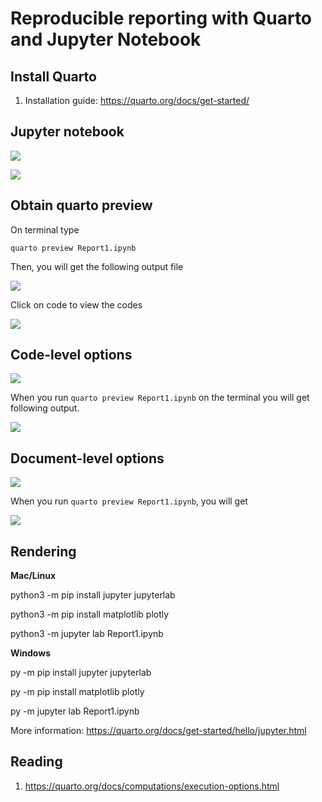 # Reproducible reporting with Quarto and Jupyter Notebook


## Install Quarto

1. Installation guide: [https://quarto.org/docs/get-started/](https://quarto.org/docs/get-started/)

## Jupyter notebook

![](images/14.png)

![](images/15.png)

## Obtain quarto preview

On terminal type

```
quarto preview Report1.ipynb
```



Then, you will get the following output file

![](images/16.png)

Click on code to view the codes

![](images/17.png)

## Code-level options

![](images/18.png)

When you run `quarto preview Report1.ipynb` on the terminal you will get following output.

![](images/19.png)

## Document-level options

![](images/21.png)

When you run `quarto preview Report1.ipynb`, you will get

![](images/20.png)

## Rendering

**Mac/Linux**

python3 -m pip install jupyter jupyterlab

python3 -m pip install matplotlib plotly

python3 -m jupyter lab Report1.ipynb

**Windows**

py -m pip install jupyter jupyterlab

py -m pip install matplotlib plotly

py -m jupyter lab Report1.ipynb

More information: [https://quarto.org/docs/get-started/hello/jupyter.html](https://quarto.org/docs/get-started/hello/jupyter.html)

## Reading

1. [https://quarto.org/docs/computations/execution-options.html](https://quarto.org/docs/computations/execution-options.html)
